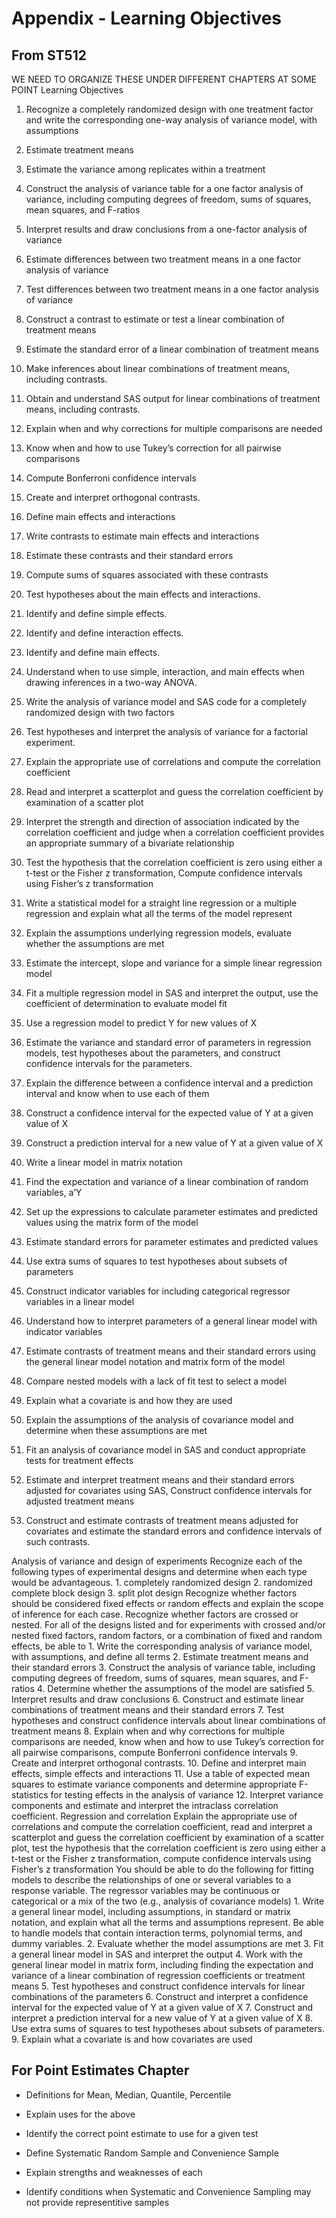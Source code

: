 # Appendix - Learning Objectives {#learningobj}


## From ST512

WE NEED TO ORGANIZE THESE UNDER DIFFERENT CHAPTERS AT SOME POINT
Learning Objectives

1. Recognize a completely randomized design with one treatment factor and write the corresponding one-way analysis of variance model, with assumptions
2. Estimate treatment means
3. Estimate the variance among replicates within a treatment
4. Construct the analysis of variance table for a one factor analysis of variance, including computing degrees of freedom, sums of squares, mean squares, and F-ratios
5. Interpret results and draw conclusions from a one-factor analysis of variance
6. Estimate differences between two treatment means in a one factor analysis of variance
7. Test differences between two treatment means in a one factor analysis of variance
8. Construct a contrast to estimate or test a linear combination of treatment means
9. Estimate the standard error of a linear combination of treatment means
10. Make inferences about linear combinations of treatment means, including contrasts.
11. Obtain and understand SAS output for linear combinations of treatment means, including contrasts.
12. Explain when and why corrections for multiple comparisons are needed
13. Know when and how to use Tukey's correction for all pairwise comparisons
14. Compute Bonferroni confidence intervals
15. Create and interpret orthogonal contrasts.
16. Define main effects and interactions
17. Write contrasts to estimate main effects and interactions
18. Estimate these contrasts and their standard errors
19. Compute sums of squares associated with these contrasts
20. Test hypotheses about the main effects and interactions.
21. Identify and define simple effects.
22. Identify and define interaction effects.
23. Identify and define main effects.
24. Understand when to use simple, interaction, and main effects when drawing inferences in a two-way ANOVA.
25. Write the analysis of variance model and SAS code for a completely randomized design with two factors
26. Test hypotheses and interpret the analysis of variance for a factorial experiment.


1. Explain the appropriate use of correlations and compute the correlation coefficient
2. Read and interpret a scatterplot and guess the correlation coefficient by examination of a scatter plot
3. Interpret the strength and direction of association indicated by the correlation coefficient and judge when a correlation coefficient provides an appropriate summary of a bivariate relationship
4. Test the hypothesis that the correlation coefficient is zero using either a t-test or the Fisher z transformation, Compute confidence intervals using Fisher's z transformation
5. Write a statistical model for a straight line regression or a multiple regression and explain what all the terms of the model represent
6. Explain the assumptions underlying regression models, evaluate whether the assumptions are met 
7. Estimate the intercept, slope and variance for a simple linear regression model
8. Fit a multiple regression model in SAS and interpret the output, use the coefficient of determination to evaluate model fit
9. Use a regression model to predict Y for new values of X
10. Estimate the variance and standard error of parameters in regression models, test hypotheses about the parameters, and construct confidence intervals for the parameters.
11. Explain the difference between a confidence interval and a prediction interval and know when to use each of them
12. Construct a confidence interval for the expected value of Y at a given value of X
13. Construct a prediction interval for a new value of Y at a given value of X
14. Write a linear model in matrix notation
15. Find the expectation and variance of a linear combination of random variables, a'Y
16. Set up the expressions to calculate parameter estimates and predicted values using the matrix form of the model 
17. Estimate standard errors for parameter estimates and predicted values
18. Use extra sums of squares to test hypotheses about subsets of parameters
19. Construct indicator variables for including categorical regressor variables in a linear model
20. Understand how to interpret parameters of a general linear model with indicator variables
21. Estimate contrasts of treatment means and their standard errors using the general linear model notation and matrix form of the model
22. Compare nested models with a lack of fit test to select a model
23. Explain what a covariate is and how they are used
24. Explain the assumptions of the analysis of covariance model and determine when these assumptions are met
25. Fit an analysis of covariance model in SAS and conduct appropriate tests for treatment effects
26. Estimate and interpret treatment means and their standard errors adjusted for covariates using SAS, Construct confidence intervals for adjusted treatment means
27. Construct and estimate contrasts of treatment means adjusted for covariates and estimate the standard errors and confidence intervals of such contrasts.


Analysis of variance and design of experiments
Recognize each of the following types of experimental designs and determine when each type would be advantageous. 
1. completely randomized design
2. randomized complete block design
3. split plot design
Recognize whether factors should be considered fixed effects or random effects and explain the scope of inference for each case.
Recognize whether factors are crossed or nested.
For all of the designs listed and for experiments with crossed and/or nested fixed factors, random factors, or a combination of fixed and random effects, be able to
1. Write the corresponding analysis of variance model, with assumptions, and define all terms
2. Estimate treatment means and their standard errors
3. Construct the analysis of variance table, including computing degrees of freedom, sums of squares, mean squares, and F-ratios
4. Determine whether the assumptions of the model are satisfied
5. Interpret results and draw conclusions 
6. Construct and estimate linear combinations of treatment means and their standard errors
7. Test hypotheses and construct confidence intervals about linear combinations of treatment means
8. Explain when and why corrections for multiple comparisons are needed, know  when and how to use Tukey's correction for all pairwise comparisons, compute Bonferroni confidence intervals
9. Create and interpret orthogonal contrasts.
10. Define and interpret main effects, simple effects and interactions
11. Use a table of expected mean squares to estimate variance components and determine appropriate F-statistics for testing effects in the analysis of variance
12. Interpret variance components and estimate and interpret the intraclass correlation coefficient.
Regression and correlation
Explain the appropriate use of correlations and compute the correlation coefficient, read and interpret a scatterplot and guess the correlation coefficient by examination of a scatter plot, test the hypothesis that the correlation coefficient is zero using either a t-test or the Fisher z transformation, compute confidence intervals using Fisher's z transformation
You should be able to do the following for fitting models to describe the relationships of one or several variables to a response variable. The regressor variables may be continuous or categorical or a mix of the two (e.g., analysis of covariance models)
1. Write a general linear model, including assumptions, in standard or matrix notation, and explain what all the terms and assumptions represent. Be able to handle models that contain interaction terms, polynomial terms, and dummy variables.
2. Evaluate whether the model assumptions are met 
3. Fit a general linear model in SAS and interpret the output
4. Work with the general linear model in matrix form, including finding the expectation and variance of a linear combination of regression coefficients or treatment means
5. Test hypotheses and construct confidence intervals for linear combinations of the parameters
6. Construct and interpret a confidence interval for the expected value of Y at a given value of X
7. Construct and interpret a prediction interval for a new value of Y at a given value of X
8. Use extra sums of squares to test hypotheses about subsets of parameters. 
9. Explain what a covariate is and how covariates are used


## For Point Estimates Chapter
- Definitions for Mean, Median, Quantile, Percentile
- Explain uses for the above
- Identify the correct point estimate to use for a given test

- Define Systematic Random Sample and Convenience Sample
- Explain strengths and weaknesses of each
- Identify conditions when Systematic and Convenience Sampling may not provide representitive samples
